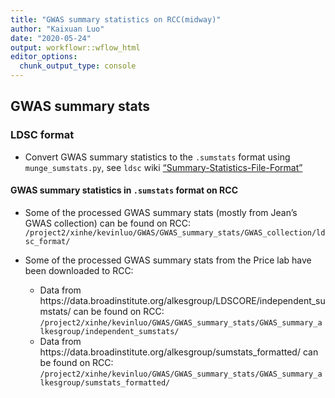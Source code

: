 ```yaml
---
title: "GWAS summary statistics on RCC(midway)"
author: "Kaixuan Luo"
date: "2020-05-24"
output: workflowr::wflow_html
editor_options:
  chunk_output_type: console
---
```


## GWAS summary stats

### LDSC format
* Convert GWAS summary statistics to the `.sumstats` format using `munge_sumstats.py`, see `ldsc` wiki ["Summary-Statistics-File-Format"](https://github.com/bulik/ldsc/wiki/Partitioned-Heritability)

#### GWAS summary statistics in `.sumstats` format on RCC

* Some of the processed GWAS summary stats (mostly from Jean's GWAS collection) can be found on RCC: 
`/project2/xinhe/kevinluo/GWAS/GWAS_summary_stats/GWAS_collection/ldsc_format/`

* Some of the processed GWAS summary stats from the Price lab have been downloaded to RCC: 
    - Data from https://data.broadinstitute.org/alkesgroup/LDSCORE/independent_sumstats/ can be found on RCC: `/project2/xinhe/kevinluo/GWAS/GWAS_summary_stats/GWAS_summary_alkesgroup/independent_sumstats/`
    - Data from https://data.broadinstitute.org/alkesgroup/sumstats_formatted/ can be found on RCC:
`/project2/xinhe/kevinluo/GWAS/GWAS_summary_stats/GWAS_summary_alkesgroup/sumstats_formatted/`
